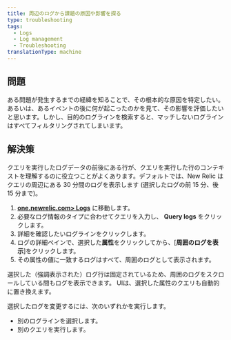 ```yaml
---
title: 周辺のログから課題の原因や影響を探る
type: troubleshooting
tags:
  - Logs
  - Log management
  - Troubleshooting
translationType: machine
---
```


## 問題

ある問題が発生するまでの経緯を知ることで、その根本的な原因を特定したい。あるいは、あるイベントの後に何が起こったのかを見て、その影響を評価したいと思います。しかし、目的のログラインを検索すると、マッチしないログラインはすべてフィルタリングされてしまいます。

## 解決策

クエリを実行したログデータの前後にある行が、クエリを実行した行のコンテキストを理解するのに役立つことがよくあります。デフォルトでは、New Relic はクエリの周辺にある 30 分間のログを表示します (選択したログの前 15 分、後 15 分まで)。

1. **[one.newrelic.com> Logs](https://one.newrelic.com)** に移動します。
2. 必要なログ情報のタイプに合わせてクエリを入力し、 **Query logs** をクリックします。
3. 詳細を確認したいログラインをクリックします。
4. ログの詳細ペインで、選択した**属性**をクリックしてから、\[**周囲のログを表示**]をクリックします。
5. その属性の値に一致するログはすべて、周囲のログとして表示されます。

選択した（強調表示された）ログ行は固定されているため、周囲のログをスクロールしている間もログを表示できます。 UIは、選択した属性のクエリも自動的に置き換えます。

選択したログを変更するには、次のいずれかを実行します。

* 別のログラインを選択します。
* 別のクエリを実行します。